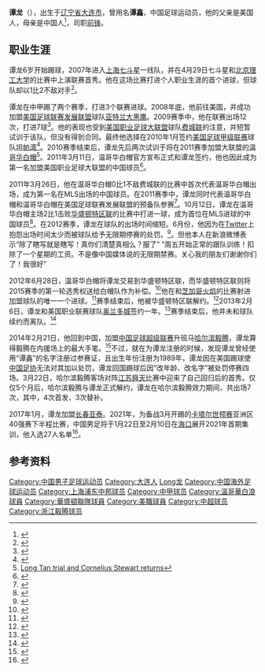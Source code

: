 {{noteta|G1=足球}}{{Football player infobox
| playername = 谭龙
| image = [[image:Long_tan.jpg|175px]]
| fullname = 谭龙
| height = {{height|m=1.85}}
| nickname =
| dateofbirth = {{Birth date and age|year=1988|month=4|day=1}}
| cityofbirth = [[辽宁|辽宁]][[大连|大连]]
| countryofbirth = [[中国|中国]]
| currentclub = [[长春亚泰|长春亚泰]]
| clubnumber = 29
| position = [[前锋_(足球)|前锋]]
| youthyears = 2004–2006
| youthclubs = [[上海联城|上海联城]]
| years = 2007–2008<br>2009<br>2010<br>2011–2012 <br>2011 <br> 2012 <br>2012 <br>2012 <br>2013 <br>2014 <br>2014-2016<br>2017-
| clubs = [[上海七斗星|上海七斗星]]<br>[[亚特兰大黑鹰|亚特兰大黑鹰]]<br>[[坦帕湾足球俱乐部|坦帕湾]]<br>[[温哥华白帽|温哥华白帽]]<br>→ [[温哥华白帽|温哥华白帽U23]]<br>→ [[温哥华白帽|温哥华白帽U23]] <br> [[华盛顿特区联|华盛顿特区联]] <br>→ [[Richmond_Kickers|里士满踢球者]] <br> [[Orlando_City_Soccer_Club|奥兰多城]]<br>[[哈尔滨毅腾足球俱乐部|哈尔滨毅腾]]<br>{{tsl|en|Arizona United||亚利桑那联}} <br>[[长春亚泰|长春亚泰]]
| caps(goals) = {{0}}? (3)<br>12 (7)<br>25 (3)<br> 16 (1) <br> {{0}}6 (5) <br> {{0}}2 (3) <br> {{0}}6 (1) <br> {{0}}1 (0)<br>25 (5)<br> {{0}}7 (0)<br>69 (29)<br>110 (45)
| nationalyears = 2018-
| nationalteam = [[中国国家足球队|中国]]
| nationalcaps =5
| nationalgoals =1 
| pcupdate = 2021年7月8日 
| ntupdate = 2021年7月8日
}}
'''谭龙'''（{{bd|1988年|4月1日|||catIdx=T}}），出生于[[辽宁省|辽宁省]][[大连市|大连市]]，曾用名'''谭鑫'''，中国足球运动员，他的父亲是美国人，母亲是中国人<ref>{{Cite web |url=http://xk.cn.yahoo.com/articles/080828/1/ccdj.html |title=揭秘中邦小将谭鑫:有1跨国家庭 女友叫小柳金 |access-date=2012-07-24 |archive-url=https://archive.is/20130105103956/http://xk.cn.yahoo.com/articles/080828/1/ccdj.html |archive-date=2013-01-05 |dead-url=yes }}</ref>，司职[[前锋_(足球)|前锋]]。

==职业生涯==
谭龙6岁开始踢球，2007年进入[[上海七斗星|上海七斗星]]一线队，并在4月29日七斗星和[[北京理工大学足球俱乐部|北京理工大学]]的比赛中上演联赛首秀。他在这场比赛打进个人职业生涯的首个进球，但球队却以1比2不敌对手<ref>{{Cite web |url=http://sports.qq.com/a/20070429/000289.htm |title=上海七斗星输球仍有亮点 谭鑫首次登场就进球 |accessdate=2010-12-10 |archive-date=2011-07-23 |archive-url=https://web.archive.org/web/20110723125846/http://sports.qq.com/a/20070429/000289.htm |dead-url=no }}</ref>。

谭龙在中甲踢了两个赛季，打进3个联赛进球。2008年底，他前往美国，并成功加盟[[美国足球联赛发展联盟|美国足球联赛发展联盟]]球队[[亚特兰大黑鹰|亚特兰大黑鹰]]。2009赛季中，他在联赛出场12次，打进7球<ref>{{Cite web |url=http://www.uslsoccer.com/teams/2009/13598759.html#STATS |title=2009赛季亚特兰大黑鹰队技术统计 |accessdate=2011-06-21 |archive-date=2012-10-04 |archive-url=https://web.archive.org/web/20121004045236/http://www.uslsoccer.com/teams/2009/13598759.html#STATS |dead-url=yes }}</ref>。他的表现也受到[[美国职业足球大联盟|美国职业足球大联盟]]球队[[费城联|费城联]]的注意，并短暂试训于该队，但没有得到合同。最终他选择在2010年1月签约[[美国足球甲级联赛|美国足球甲级联赛]]球队[[坦帕湾足球俱乐部|坦帕湾]]<ref>{{Cite web |url=http://thetampabaysoccerblog.blogspot.com/2010/01/long-tan-latest-signing-by-fc-tampa-bay.html |title=Long Tan latest signing by FC Tampa Bay |accessdate=2010-12-10 |archive-date=2011-07-08 |archive-url=https://web.archive.org/web/20110708070357/http://thetampabaysoccerblog.blogspot.com/2010/01/long-tan-latest-signing-by-fc-tampa-bay.html |dead-url=no }}</ref>。2010赛季结束后，谭龙先后两次试训于将在2011赛季加盟大联盟的[[温哥华白帽|温哥华白帽]]<ref>[http://173.203.18.202/news/2010/11/long-tan-trial-and-cornelius-stewart-returns Long Tan trial and Cornelius Stewart returns]{{dead link|date=十月 2017 |bot=InternetArchiveBot }}</ref>。2011年3月11日，温哥华白帽官方宣布正式和谭龙签约，他也因此成为第一名加盟美国职业足球大联盟的中国球员<ref>{{Cite web |url=http://www.whitecapsfc.com/news/2011/03/whitecaps-fc-sign-defendermidfielder-blake-wagner-and-striker-long-tan |title=Whitecaps FC sign defender/midfielder Blake Wagner and striker Long Tan |accessdate=2011-10-13 |archive-date=2014-10-13 |archive-url=https://web.archive.org/web/20141013045340/http://www.whitecapsfc.com/news/2011/03/whitecaps-fc-sign-defendermidfielder-blake-wagner-and-striker-long-tan |dead-url=no }}</ref>。

2011年3月26日，他在温哥华白帽0比1不敌费城联的比赛中首次代表温哥华白帽出场，成为第一名在MLS出场的中国球员。在2011赛季中，谭龙同时代表温哥华白帽和温哥华白帽在美国足球联赛发展联盟的预备队参赛<ref>{{Cite web |url=http://www.uslsoccer.com/teams/2011/8986445.html#STATS |title=2011赛季温哥华白帽预备队技术统计 |accessdate=2011-06-21 |archive-date=2011-07-21 |archive-url=https://web.archive.org/web/20110721214422/http://www.uslsoccer.com/teams/2011/8986445.html#STATS |dead-url=no }}</ref>。10月12日，谭龙在温哥华白帽主场2比1击败[[华盛顿特区联|华盛顿特区联]]的比赛中打进一球，成为首位在MLS进球的中国球员<ref>{{Cite web |url=http://www.mlssoccer.com/matchcenter/2011-10-12-vancouver-whitecaps-fc-vs-dc-united/recap |title=Vancouver Whitecaps F.C. 2-1 D.C. United |accessdate=2011-10-13 |archive-date=2011-10-15 |archive-url=https://web.archive.org/web/20111015175415/http://www.mlssoccer.com/matchcenter/2011-10-12-vancouver-whitecaps-fc-vs-dc-united/recap |dead-url=no }}</ref>。在2012赛季，谭龙在球队的出场时间缩短。6月份，他因为在[[Twitter|Twitter]]上抱怨出场时间太少而被球队给予无限期停赛的处罚。<ref>{{Cite web |url=http://espn.go.com/sports/soccer/mls/story/_/id/8028605/vancouver-whitecaps-ban-striker-long-tan-twitter-complaint |title=Whitecaps suspend striker Long Tan |accessdate=2012-07-24 |archive-date=2012-08-23 |archive-url=https://web.archive.org/web/20120823202153/http://espn.go.com/sports/soccer/mls/story/_/id/8028605/vancouver-whitecaps-ban-striker-long-tan-twitter-complaint |dead-url=no }}</ref>。但他本人在新浪微博表示“除了瞎写就是瞎写！真你们清楚真相么？服了 ​​​​” “周五开始正常的跟队训练！扣除了一个星期的工资。不是像中国媒体说的无限期禁赛。关心我的朋友们谢谢你们了！我很好”

2012年6月28日，温哥华白帽将谭龙交易到华盛顿特区联，而华盛顿特区联则将2015赛季的第一轮选秀权送给白帽队作为补偿。<ref>{{Cite web |url=http://www.dcunited.com/press-release/2012/06/long-tan-acquired |title=Long Tan acquired |accessdate=2012-07-24 |archive-date=2012-06-29 |archive-url=https://web.archive.org/web/20120629021408/http://www.dcunited.com/press-release/2012/06/long-tan-acquired |dead-url=yes }}</ref>他在和[[芝加哥火焰|芝加哥火焰]]的比赛射进加盟球队的唯一一个进球。<ref>{{cite web |url=http://www.dcunited.com/press-release/2012/06/long-tan-acquired |title=Long Tan acquired |publisher=D.C. United |date=June 28, 2012 |accessdate=July 22, 2012 |deadurl=yes |archiveurl=https://web.archive.org/web/20120629021408/http://www.dcunited.com/press-release/2012/06/long-tan-acquired |archivedate=2012-06-29 }}</ref>赛季结束后，他被华盛顿特区联解约。<ref>{{cite web |title=D.C. United waives Long Tan |url=http://www.dcunited.com/news/2013/01/dc-united-releases-long-tan |publisher=DC United |date=January 25, 2013 |accessdate=April 19, 2013 |archive-date=2014-02-02 |archive-url=https://web.archive.org/web/20140202114540/http://www.dcunited.com/news/2013/01/dc-united-releases-long-tan |dead-url=no }}</ref>2013年2月6日，谭龙和美国职业联赛球队[[Orlando_City_Soccer_Club|奥兰多城]]签约一年。<ref>{{cite web |url=http://www.orlandocitysoccer.com/news/teamnews/?article_id=1185 |title=Orlando City Soccer Club: Team News |publisher=Orlandocitysoccer.com |date= |accessdate=February 26, 2013 |archive-date=2014-02-02 |archive-url=https://web.archive.org/web/20140202135312/http://www.orlandocitysoccer.com/news/teamnews/?article_id=1185 |dead-url=no }}</ref>赛季结束后，他并未和球队续约而离队。<ref>{{cite web |url=http://www.orlandocitysoccer.com/news/?article_id=1596 |title=With MLS Goal, City Re-Tools Roster |publisher=Orlandocitysoccer.com |date=September 13, 2013 |accessdate=January 29, 2014 |archive-date=2014-02-09 |archive-url=https://web.archive.org/web/20140209104008/http://orlandocitysoccer.com/news/?article_id=1596 |dead-url=no }}</ref>

2014年2月21日，他回到中国，加盟[[中国足球超级联赛|中国足球超级联赛]]升班马[[哈尔滨毅腾足球俱乐部|哈尔滨毅腾]]，谭龙算得毅腾在内援场上的最大手笔。<ref>{{cite web |url=http://sports.sohu.com/20140221/n395436908.shtml |title=毅腾正式签留洋锋煞 中国赴美大联盟第一人加盟 |publisher=Sports.sohu.com |date=February 21, 2014 |accessdate=February 21, 2014 |archive-date=2014-02-25 |archive-url=https://web.archive.org/web/20140225115025/http://sports.sohu.com/20140221/n395436908.shtml |dead-url=no }}</ref>不过，就在为谭龙注册的时候，发现谭龙曾经使用“谭鑫”的名字注册过参赛证，且出生年份注册为1989年，谭龙因在美国踢球使[[中国足协|中国足协]]无法对其加以处罚，谭龙回国踢球后因“改年龄、改名字”被处罚停赛四场。3月22日，哈尔滨毅腾客场对阵[[江苏舜天足球俱乐部|江苏舜天]]比赛中迎来了自己回归后的首秀。仅仅5个月后，哈尔滨毅腾与谭龙正式解约，谭龙在哈尔滨毅腾效力期间，共出场7次，其中，4次首发、3次替补。

2017年1月，谭龙加盟[[长春亚泰|长春亚泰]]。2021年，为备战3月开踢的[[卡塔尔世界杯|卡塔尔世预赛]]亚洲区40强赛下半程比赛，中国男足将于1月22日至2月10日在[[海口|海口]]展开2021年首期集训，他入选27人名单<ref>{{Cite web|title=国足点兵 27员战将名单出炉|url=https://sports.huanqiu.com/article/41WTt4Kus6S|accessdate=2021-02-22|work=环球网}}</ref>。

==参考资料==
{{reflist}}

{{2014年中超分类名单哈尔滨}}
{{2017年中超分类名单长春}}
{{2018年中超分类名单长春}}

{{DEFAULTSORT:Tan Long}}
[[Category:中国男子足球运动员|Category:中国男子足球运动员]]
[[Category:大连人|Category:大连人]]
[[Category:谭姓|Long龙]]
[[Category:中国海外足球运动员|Category:中国海外足球运动员]]
[[Category:上海浦东中邦球员|Category:上海浦东中邦球员]]
[[Category:中甲球员|Category:中甲球员]]
[[Category:溫哥華白浪球員|Category:溫哥華白浪球員]]
[[Category:華盛頓聯隊球員|Category:華盛頓聯隊球員]]
[[Category:美職球員|Category:美職球員]]
[[Category:中超球员|Category:中超球员]]
[[Category:浙江毅腾球员|Category:浙江毅腾球员]]